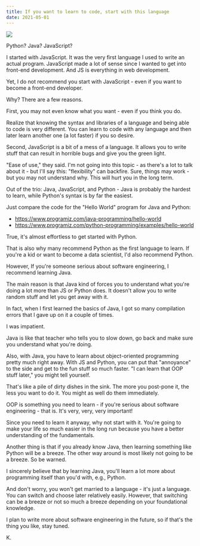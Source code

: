 ```yaml
---
title: If you want to learn to code, start with this language
date: 2021-05-01
---
```


![](./081.jpg)

Python? Java? JavaScript?

I started with JavaScript. It was the very first language I used to write an actual program. JavaScript made a lot of sense since I wanted to get into front-end development. And JS is everything in web development.

Yet, I do not recommend you start with JavaScript - even if you want to become a front-end developer.

Why? There are a few reasons.

First, you may not even know what you want - even if you think you do.

Realize that knowing the syntax and libraries of a language and being able to code is very different. You can learn to code with any language and then later learn another one (a lot faster) if you so desire.

Second, JavaScript is a bit of a mess of a language. It allows you to write stuff that can result in horrible bugs and give you the green light.

"Ease of use," they said. I'm not going into this topic - as there's a lot to talk about it - but I'll say this: "flexibility" can backfire. Sure, things may work - but you may not understand why. This will hurt you in the long term.

Out of the trio: Java, JavaScript, and Python - Java is probably the hardest to learn, while Python's syntax is by far the easiest.

Just compare the code for the "Hello World" program for Java and Python:

* https://www.programiz.com/java-programming/hello-world
* https://www.programiz.com/python-programming/examples/hello-world

True, it's almost effortless to get started with Python.

That is also why many recommend Python as the first language to learn. If you're a kid or want to become a data scientist, I'd also recommend Python.

However, If you're someone serious about software engineering, I recommend learning Java.

The main reason is that Java kind of forces you to understand what you're doing a lot more than JS or Python does. It doesn't allow you to write random stuff and let you get away with it.

In fact, when I first learned the basics of Java, I got so many compilation errors that I gave up on it a couple of times.

I was impatient.

Java is like that teacher who tells you to slow down, go back and make sure you understand what you're doing.

Also, with Java, you have to learn about object-oriented programming pretty much right away. With JS and Python, you can put that "annoyance" to the side and get to the fun stuff so much faster. "I can learn that OOP stuff later," you might tell yourself.

That's like a pile of dirty dishes in the sink. The more you post-pone it, the less you want to do it. You might as well do them immediately.

OOP is something you need to learn - if you're serious about software engineering - that is. It's very, very, very important!

Since you need to learn it anyway, why not start with it. You're going to make your life so much easier in the long run because you have a better understanding of the fundamentals.

Another thing is that if you already know Java, then learning something like Python will be a breeze. The other way around is most likely not going to be a breeze. So be warned.

I sincerely believe that by learning Java, you'll learn a lot more about programming itself than you'd with, e.g., Python.

And don't worry, you won't get married to a language - it's just a language. You can switch and choose later relatively easily. However, that switching can be a breeze or not so much a breeze depending on your foundational knowledge.

I plan to write more about software engineering in the future, so if that's the thing you like, stay tuned.

K.
